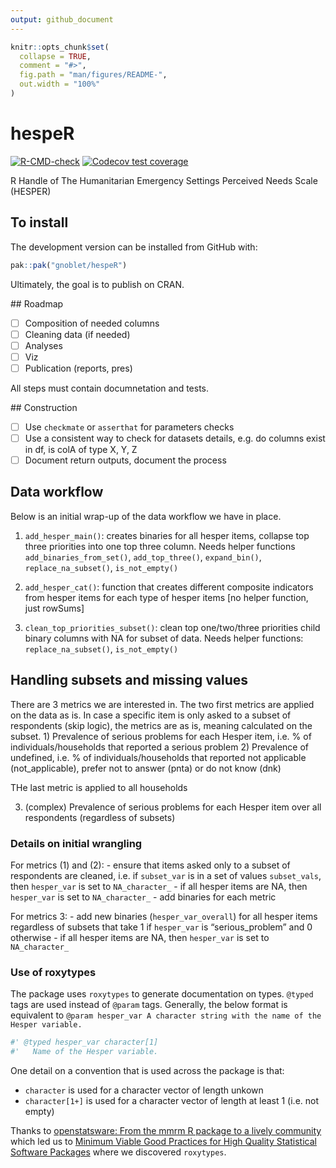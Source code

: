 ```yaml
---
output: github_document
---
```


<!-- README.md is generated from README.Rmd. Please edit that file -->

```r
knitr::opts_chunk$set(
  collapse = TRUE,
  comment = "#>",
  fig.path = "man/figures/README-",
  out.width = "100%"
)
```

# hespeR

<!-- badges: start -->
[![R-CMD-check](https://github.com/gnoblet/hespeR/actions/workflows/R-CMD-check.yaml/badge.svg)](https://github.com/gnoblet/hespeR/actions/workflows/R-CMD-check.yaml)
[![Codecov test coverage](https://codecov.io/gh/gnoblet/hespeR/graph/badge.svg)](https://app.codecov.io/gh/gnoblet/hespeR)
<!-- badges: end -->

 R Handle of The Humanitarian Emergency Settings Perceived Needs Scale (HESPER)

## To install

The development version can be installed from GitHub with:

```r
pak::pak("gnoblet/hespeR") 
```

Ultimately, the goal is to publish on CRAN.

 ## Roadmap

 - [ ] Composition of needed columns
 - [ ] Cleaning data (if needed)
 - [ ] Analyses
 - [ ] Viz
 - [ ] Publication (reports, pres)

 All steps must contain documnetation and tests.

 ## Construction

 - [ ] Use `checkmate` or `asserthat` for parameters checks
 - [ ] Use a consistent way to check for datasets details, e.g. do columns exist in df, is colA of type X, Y, Z
 - [ ] Document return outputs, document the process


## Data workflow

Below is an initial wrap-up of the data workflow we have in place.

1. `add_hesper_main()`: creates binaries for all hesper items, collapse top three priorities into one top three column. Needs helper functions `add_binaries_from_set()`, `add_top_three()`, `expand_bin()`, `replace_na_subset()`, `is_not_empty()`

2. `add_hesper_cat()`: function that creates different composite indicators from hesper items for each type of hesper items [no helper function, just rowSums]
 
3. `clean_top_priorities_subset()`: clean top one/two/three priorities child binary columns with NA for subset of data. Needs helper functions: `replace_na_subset()`, `is_not_empty()`


## Handling subsets and missing values

There are 3 metrics we are interested in. The two first metrics are applied on the data as is. In case a specific item is only asked to a subset of respondents (skip logic), the metrics are as is, meaning calculated on the subset.
1) Prevalence of serious problems for each Hesper item, i.e. % of individuals/households that reported a serious problem 
2) Prevalence of undefined, i.e. % of individuals/households that reported not applicable (not_applicable), prefer not to answer (pnta) or do not know (dnk)

THe last metric is applied to all households

3) (complex) Prevalence of serious problems for each Hesper item over all respondents (regardless of subsets)

### Details on initial wrangling

For metrics (1) and (2):
- ensure that items asked only to a subset of respondents are cleaned, i.e. if `subset_var` is in a set of values `subset_vals`, then `hesper_var` is set to `NA_character_`
- if all hesper items are NA, then `hesper_var` is set to `NA_character_`
- add binaries for each metric

For metrics 3:
- add new binaries (`hesper_var_overall`) for all hesper items regardless of subsets that take 1 if `hesper_var` is "serious_problem" and 0 otherwise
- if all hesper items are NA, then `hesper_var` is set to `NA_character_`

### Use of roxytypes

The package uses `roxytypes` to generate documentation on types. `@typed` tags are used instead of `@param` tags. Generally, the below format is equivalent to `@param hesper_var A character string with the name of the Hesper variable.`

```r
#' @typed hesper_var character[1]
#'   Name of the Hesper variable.
```
One detail on a convention that is used across the package is that:

- `character` is used for a character vector of length unkown
- `character[1+]` is used for a character vector of length at least 1 (i.e. not empty)

Thanks to [openstatsware: From the mmrm R package to a lively community](https://posit.co/blog/openstatsware-interview/) which led us to [Minimum Viable Good Practices for High Quality Statistical Software Packages](https://www.openstatsware.org/guide.html) where we discovered `roxytypes`.
